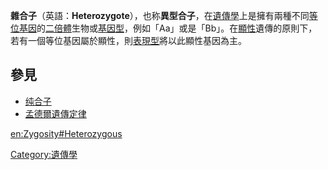 '''雜合子'''（英語：'''Heterozygote'''），也称'''異型合子'''，在[[遺傳學|遺傳學]]上是擁有兩種不同[[等位基因|等位基因]]的[[二倍體|二倍體]]生物或[[基因型|基因型]]，例如「Aa」或是「Bb」。在[[顯性|顯性]]遺傳的原則下，若有一個等位基因屬於顯性，則[[表現型|表現型]]將以此顯性基因為主。

== 參見 ==
* [[纯合子|纯合子]]
* [[孟德爾遺傳定律|孟德爾遺傳定律]]

[[Category:遺傳學|Category:遺傳學]]
{{Genetics-stub}}

[[en:Zygosity#Heterozygous|en:Zygosity#Heterozygous]]